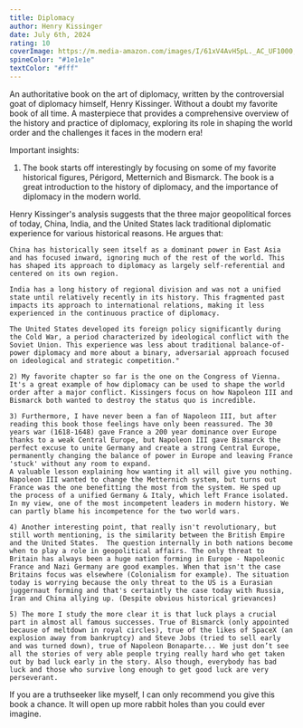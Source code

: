 ```yaml
---
title: Diplomacy
author: Henry Kissinger
date: July 6th, 2024
rating: 10
coverImage: https://m.media-amazon.com/images/I/61xV4AvH5pL._AC_UF1000,1000_QL80_.jpg 
spineColor: "#1e1e1e"
textColor: "#fff"
---
```


An authoritative book on the art of diplomacy, written by the controversial goat of diplomacy himself, Henry Kissinger. Without a doubt my favorite book of all time. A masterpiece that provides a comprehensive overview of the history and practice of diplomacy, exploring its role in shaping the world order and the challenges it faces in the modern era!

Important insights:

   1)  The book starts off interestingly by focusing on some of my favorite historical figures, Périgord, Metternich and Bismarck.
    The book is a great introduction to the history of diplomacy, and the importance of diplomacy in the modern world.
   
Henry Kissinger's analysis suggests that the three major geopolitical forces of today, China, India, and the United States lack traditional diplomatic experience for various historical reasons. He argues that:

    China has historically seen itself as a dominant power in East Asia and has focused inward, ignoring much of the rest of the world. This has shaped its approach to diplomacy as largely self-referential and centered on its own region.

    India has a long history of regional division and was not a unified state until relatively recently in its history. This fragmented past impacts its approach to international relations, making it less experienced in the continuous practice of diplomacy.

    The United States developed its foreign policy significantly during the Cold War, a period characterized by ideological conflict with the Soviet Union. This experience was less about traditional balance-of-power diplomacy and more about a binary, adversarial approach focused on ideological and strategic competition."

    2) My favorite chapter so far is the one on the Congress of Vienna. It's a great example of how diplomacy can be used to shape the world order after a major conflict. Kissingers focus on how Napoleon III and Bismarck both wanted to destroy the status quo is incredible. 

    3) Furthermore, I have never been a fan of Napoleon III, but after reading this book those feelings have only been reassured. The 30 years war (1618-1648) gave France a 200 year dominance over Europe thanks to a weak Central Europe, but Napoleon III gave Bismarck the perfect excuse to unite Germany and create a strong Central Europe, permanently changing the balance of power in Europe and leaving France 'stuck' without any room to expand. 
    A valuable lesson explaining how wanting it all will give you nothing. Napoleon III wanted to change the Metternich system, but turns out France was the one benefitting the most from the system. He sped up the process of a unified Germany & Italy, which left France isolated. In my view, one of the most incompetent leaders in modern history. We can partly blame his incompetence for the two world wars. 

    4) Another interesting point, that really isn't revolutionary, but still worth mentioning, is the similarity between the British Empire and the United States.  The question internally in both nations become when to play a role in geopolitical affairs. The only threat to Britain has always been a huge nation forming in Europe - Napoleonic France and Nazi Germany are good examples. When that isn't the case Britains focus was elsewhere (Colonialism for example). The situation today is worrying because the only threat to the US is a Eurasian juggernaut forming and that's certaintly the case today with Russia, Iran and China allying up. (Despite obvious historical grievances)

    5) The more I study the more clear it is that luck plays a crucial part in almost all famous successes. True of Bismarck (only appointed because of meltdown in royal circles), true of the likes of SpaceX (an explosion away from bankruptcy) and Steve Jobs (tried to sell early and was turned down), true of Napoleon Bonaparte... We just don’t see all the stories of very able people trying really hard who get taken out by bad luck early in the story. Also though, everybody has bad luck and those who survive long enough to get good luck are very perseverant. 






If you are a truthseeker like myself, I can only recommend you give this book a chance. It will open up more rabbit holes than you could ever imagine.
